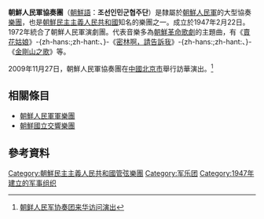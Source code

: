 '''朝鮮人民軍協奏團'''（[[朝鮮語|朝鮮語]]：'''조선인민군협주단'''）是隸屬於[[朝鮮人民軍|朝鮮人民軍]]的大型協奏[[樂團|樂團]]，也是[[朝鮮民主主義人民共和國|朝鮮民主主義人民共和國]]知名的樂團之一。成立於1947年2月22日。1972年統合了朝鮮人民軍演劇團。代表音樂多為[[朝鮮革命歌劇|朝鮮革命歌劇]]的主題曲，有《[[賣花姑娘|賣花姑娘]]》-{zh-hans:<nowiki></nowiki>;zh-hant:、}-《[[密林啊，請告訴我|密林啊，請告訴我]]》-{zh-hans:<nowiki></nowiki>;zh-hant:、}-《[[金剛山之歌|金剛山之歌]]》等。

2009年11月27日，朝鮮人民軍協奏團在[[中國|中國]][[北京市|北京市]]舉行訪華演出。<ref>[http://news.163.com/photoview/00AN0001/7233.html 朝鲜人民军协奏团来华访问演出]</ref>

==相關條目==
*[[朝鮮人民軍軍樂團|朝鮮人民軍軍樂團]]
*[[朝鮮國立交響樂團|朝鮮國立交響樂團]]

==參考資料==
<references/>

[[Category:朝鮮民主主義人民共和國管弦樂團|Category:朝鮮民主主義人民共和國管弦樂團]]
[[Category:军乐团|Category:军乐团]]
[[Category:1947年建立的军事组织|Category:1947年建立的军事组织]]